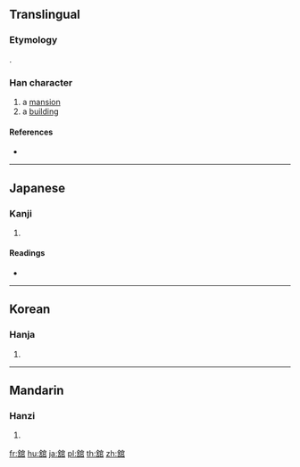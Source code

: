 {{character info/new}}
{{also|館|馆}}
==Translingual==

===Etymology===
{{Han compound|舍|官}}.

===Han character===
{{Han char|rn=135|rad=舌|as=10|sn=16|four=|canj=ORJRR}}

# a [[mansion]]
# a [[building]]

====References====
* {{Han ref|kx=1007.250|dkj=30326|dj=1464.310|hdz=52945.150|uh=8218|ud=33304}}

----

==Japanese==

===Kanji===
{{ja-kanji|grade=|rs=舌10}}

# {{defn|lang=ja|sort=舌10}}

====Readings====
* {{ja-readings|on=[[かん]] (kan)|kun=[[やかた]] (yakata)|nanori=}}

----

==Korean==

===Hanja===
{{ko-hanja|hangeul=관|eumhun=|rv=gwan|mr=kwan|y=kwan}}

# {{defn|lang=ko|sort=舌10}}

----

==Mandarin==

===Hanzi===
{{cmn-hanzi|pin=[[guǎn]] ([[guan3]]), [[tiàn]] ([[tian4]])|wg=kuan<sup>3</sup>, t'ien<sup>4</sup>}}

# {{defn|lang=cmn|sort=舌10}}

[[fr:舘]]
[[hu:舘]]
[[ja:舘]]
[[pl:舘]]
[[th:舘]]
[[zh:舘]]